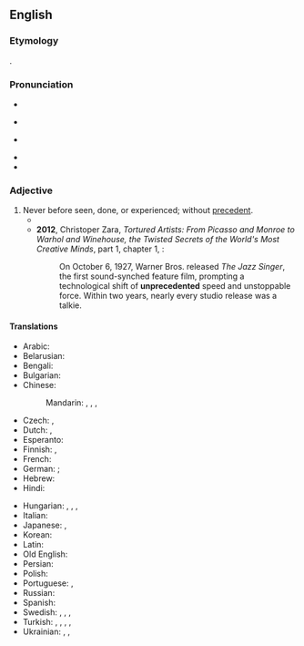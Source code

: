 ==English==

===Etymology===
{{confix|en|un|precedent|ed}}.

===Pronunciation===
* {{IPA|en|/ʌnˈpɹɛsɪdɛntɪd/}}
* {{a|Aus|IE}} {{IPA|en|/ʌnˈpɹiːsədɛntəd/|/-pɹɛs-/}}
* {{a|NZ}} {{IPA|en|/ʌnˈpɹesədentəd/|/-pɹiː-/|/-pɹɛs-/|/-tɘd/}}
* {{audio|en|en-us-unprecedented.ogg|Audio (US)}}
* {{hyphenation|en|un|pre|ce|dent|ed}}

===Adjective===
{{en-adj|-}}

# Never before seen, done, or experienced; without [[precedent]].
#* {{quote-journal
|en
|date=December 19, 2011
|author=Kerry Brown
|title=Kim Jong-il obituary
|work=The Guardian
|url=http://www.guardian.co.uk/world/2011/dec/19/kim-jong-il
|page=
|passage=With the descent of the cold war, relations between the two countries (for this is, to all intents and purposes, what they became after the end of the war) were almost completely broken off, with whole families split for the ensuing decades, some for ever. This event and its after-effects, along with the war against the Japanese in the 1940s, was to cast a long shadow over the years ahead, and led to the creation of the wholly '''unprecedented''' worship of Kim Il-sung, and his elevation to almost God-like status. It was also to create the system in which his son was to occupy almost as impossibly elevated a position.}}
#* '''2012''', Christoper Zara, ''Tortured Artists: From Picasso and Monroe to Warhol and Winehouse, the Twisted Secrets of the World's Most Creative Minds'', part 1, chapter 1, {{gbooks|q=unprecedented|id=HV4jKhjzMVYC|pg=27}}:
#*: On October 6, 1927, Warner Bros. released ''The Jazz Singer'', the first sound-synched feature film, prompting a technological shift of '''unprecedented''' speed and unstoppable force. Within two years, nearly every studio release was a talkie.

====Translations====
{{trans-top|never before seen or done, without precedent}}
* Arabic: {{t|ar|غَيْر مَسْبُوق}}
* Belarusian: {{t|be|беспрэцэдэ́нтны}}
* Bengali: {{t+|bn|অপূর্ব|sc=Beng}}
* Bulgarian: {{t+|bg|безпрецеде́нтен}}
* Chinese:
*: Mandarin: {{t+|cmn|空前|alt=空前的|tr=kōngqián de|sc=Hani}}, {{t+|cmn|前所未有|tr=qiánsuǒwèiyǒu|sc=Hani}}, {{t+|cmn|史無前例|sc=Hani}}, {{t+|cmn|史无前例|tr=shǐwúqiánlì|sc=Hani}}
* Czech: {{t|cs|bezpříkladný|m}}, {{t+|cs|bezprecedentní}}
* Dutch: {{t|nl|zonder precedent}}, {{t+|nl|ongekend}}
* Esperanto: {{t|eo|senprecedenca}}
* Finnish: {{t|fi|ennennäkemätön}}, {{t|fi|ennen kokematon}}
* French: {{t+|fr|sans précédent}}
* German: {{t+|de|beispiellos}}; {{t|de|nie da gewesen}}
* Hebrew: {{t+|he|חֲסַר תַּקְדִּים|tr=khasár takdím}}
* Hindi: {{t-needed|hi}}
{{trans-mid}}
* Hungarian: {{t|hu|[[példa]] [[nélkül]] [[álló]]}}, {{t+|hu|példátlan}}, {{t|hu|[[példa]] [[nélküli]]}}, {{t|hu|[[addig]]/[[mindaddig]]/[[korábban]]/[[előtte]] [[nem]] [[tapasztalt]]/[[ismert]]/[[látott]]}}
* Italian: {{t|it|senza precedenti}}
* Japanese: {{t+|ja|前例|alt=前例のない|tr=ぜんれいのない, zenren-no nai}}, {{t+|ja|空前|tr=くうぜん, kūzen}}
* Korean: {{t-needed|ko}}
* Latin: {{t|la|inaudītus}}
* Old English: {{t|ang|unfōrescēawod}}
* Persian: {{t|fa|بی‌سابقه|tr=bi-sâbeqe}}
* Polish: {{t+|pl|bezprecedensowy}}
* Portuguese: {{t|pt|sem precedentes}}, {{t+|pt|inaudito}}
* Russian: {{t+|ru|беспрецеде́нтный}}
* Spanish: {{t|es|[[sin]] [[precedente]]}}
* Swedish: {{t+|sv|exempellös}}, {{t+|sv|oöverträffad}}, {{t+|sv|makalös}}, {{t+|sv|utan motstycke}} {{qualifier|placed after the noun}}
* Turkish: {{t|tr|emsali olmayan}}, {{t+|tr|emsalsiz}} {{qualifier|law}}, {{l|tr|eşi}} {{l|tr|benzeri}} {{t+|tr|görülmemiş}}, {{l|tr|eşi}} {{t+|tr|görülmemiş}}, {{t+|tr|görülmemiş}}
* Ukrainian: {{t|uk|безпрецеде́нтний}}, {{t|uk|небува́лий}}, {{t+|uk|безпри́кладний}}
{{trans-bottom}}